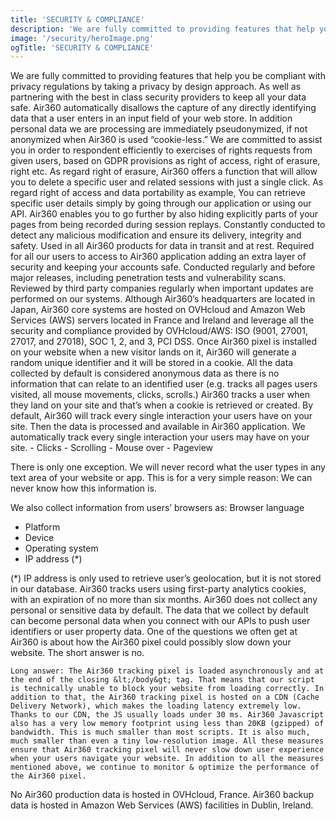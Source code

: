 ```yaml
---
title: 'SECURITY & COMPLIANCE'
description: 'We are fully committed to providing features that help you be compliant with GDPR by taking a privacy by design approach. As well as partnering with the best in class security providers to keep all your data safe.'
image: '/security/heroImage.png'
ogTitle: 'SECURITY & COMPLIANCE'
---
```


<BlockHeroWithImage title="Committed to Privacy & Security" subtext="SECURITY & COMPLIANCE" src='/security/heroImage.png'>
  We are fully committed to providing features that help you be compliant with privacy regulations by taking a privacy by design approach. As well as partnering with the best in class security providers to keep all your data safe.
</BlockHeroWithImage>

<BlockSection>
  <Security />
</BlockSection>

<BlockSection>
  <EnabledCompliance />
</BlockSection>

<GalleryBlocks title='Air360 privacy features'>
  <Block title='Privacy by default – minimization' icon='user-shield'>
    Air360 automatically disallows the capture of any directly identifying data that a user enters in an input field of your web store. In addition personal data we are processing
are immediately pseudonymized, if not anonymized when Air360 is used “cookie-less.”
  </Block>
  <Block title='Exercises of right' icon='person-circle-minus'>
    We are committed to assist you in order to respondent efficiently to exercises of rights requests from given users,  based on GDPR provisions as right of access, right of erasure, right 
    etc. As regard right of erasure, Air360 offers a function that will allow you to delete a specific user and related 
    sessions with just a single click. As regard right of access and data portability as example, You can retrieve specific user details simply by going through our application or using our API.
  </Block>
  <Block title='Restrict specific data acquisition' icon='person-sign'>
    Air360 enables you to go further by also hiding explicitly parts of your pages from being recorded during session replays.
  </Block>
</GalleryBlocks>

<BlockSection>
  <SecureData />
</BlockSection>

<GalleryBlocks title='Air360 Security Measures'>
  <Block title='Monitoring of our Tracking pixel' icon='monitor-waveform'>
    Constantly conducted to detect any malicious modification and ensure its delivery, integrity and safety.
  </Block>
  <Block title='State-of-the-art encryption' icon='binary-lock'>
    Used in all Air360 products for data in transit and at rest.
  </Block>
  <Block title='Multi-Factor Authentication (MFA)' icon='laptop-mobile'>
    Required for all our users to access to Air360 application adding an extra layer of security and keeping your accounts safe.
  </Block>
  <Block title='Third-party security audits' icon='camera-cctv'>
    Conducted regularly and before major releases, including penetration tests and vulnerability scans.
  </Block>
  <Block title='Security best practices' icon='check-to-slot'>
    Reviewed by third party companies regularly when important updates are performed on our systems.
  </Block>
  <Block title='Customer data processed & stored in the EU' icon='server'>
    Although Air360’s headquarters are located in Japan, Air360 core systems are hosted on OVHcloud and Amazon Web Services (AWS) servers located in France and Ireland and leverage all the security and compliance provided by OVHcloud/AWS: ISO (9001, 27001, 27017, and 27018), SOC 1, 2, and 3, PCI DSS.
  </Block>
</GalleryBlocks>

<BlockFeature title='FAQs'>
  <MdxAccordion title='How does Air360 work?'>Once Air360 pixel is installed on your website when a new visitor lands on it, Air360 will generate a random unique identifier and it will be stored in a cookie. All the data collected by default is considered anonymous data as there is no information that can relate to an identified user (e.g. tracks all pages users visited, all mouse movements, clicks, scrolls.)</MdxAccordion>
  <MdxAccordion title='How does Air360 track a user?'>Air360 tracks a user when they land on your site and that’s when a cookie is retrieved or created. By default, Air360 will track every single interaction your users have on your site. Then the data is processed and available in Air360 application.</MdxAccordion>
  <MdxAccordion title='What data is collected?'>
  We automatically track every single interaction your users may have on your site.
  - Clicks
  - Scrolling
  - Mouse over
  - Pageview

  There is only one exception. We will never record what the user types in any text area of your website or app. This is for a very simple reason: We can never know how this information is.

  We also collect information from users’ browsers as:
  Browser language
  - Platform
  - Device
  - Operating system
  - IP address (*)

  (*) IP address is only used to retrieve user’s geolocation, but it is not stored in our database.
  </MdxAccordion>
  <MdxAccordion title='What types of cookies are used?'>Air360 tracks users using first-party analytics cookies, with an expiration of no more than six months.</MdxAccordion>
  <MdxAccordion title='Do we collect personal data?'>Air360 does not collect any personal or sensitive data by default. The data that we collect by default can become personal data when you connect with our APIs to push user identifiers or user property data.</MdxAccordion>
  <MdxAccordion title='Does Air360 makes your website or app slower?'>
    One of the questions we often get at Air360 is about how the Air360 pixel could possibly slow down your website. The short answer is no.

    Long answer: The Air360 tracking pixel is loaded asynchronously and at the end of the closing &lt;/body&gt; tag. That means that our script is technically unable to block your website from loading correctly. In addition to that, the Air360 tracking pixel is hosted on a CDN (Cache Delivery Network), which makes the loading latency extremely low. Thanks to our CDN, the JS usually loads under 30 ms. Air360 Javascript also has a very low memory footprint using less than 20KB (gzipped) of bandwidth. This is much smaller than most scripts. It is also much, much smaller than even a tiny low-resolution image. All these measures ensure that Air360 tracking pixel will never slow down user experience when your users navigate your website. In addition to all the measures mentioned above, we continue to monitor & optimize the performance of the Air360 pixel.
  </MdxAccordion>
  <MdxAccordion title='Does Air360 sell data?'>No</MdxAccordion>
  <MdxAccordion title='Where is Air360 data stored? (Data Hosting and Storage)'>Air360 production data is hosted in OVHcloud, France. Air360 backup data is hosted in Amazon Web Services (AWS) facilities in Dublin, Ireland.</MdxAccordion>
</BlockFeature>